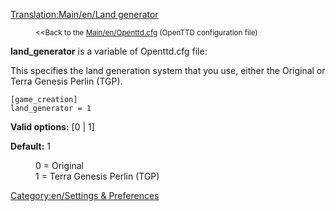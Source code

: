 [[Translation:Main/en/Land generator]]
:<small><<Back to the [[Main/en/Openttd.cfg]] (OpenTTD configuration file)</small>


'''land_generator''' is a variable of Openttd.cfg file:

This specifies the land generation system that you use, either the Original or Terra Genesis Perlin (TGP).

<pre>
[game_creation]
land_generator = 1
</pre>

'''Valid options:''' [0 | 1]

'''Default:''' 1

:0 = Original
:1 = Terra Genesis Perlin (TGP)

[[Category:en/Settings & Preferences]]